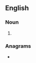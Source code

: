 ==English==

===Noun===
{{head|en|noun plural form}}

# {{plural of|pusta|lang=en}}

===Anagrams===
* {{l|en|stupas}}